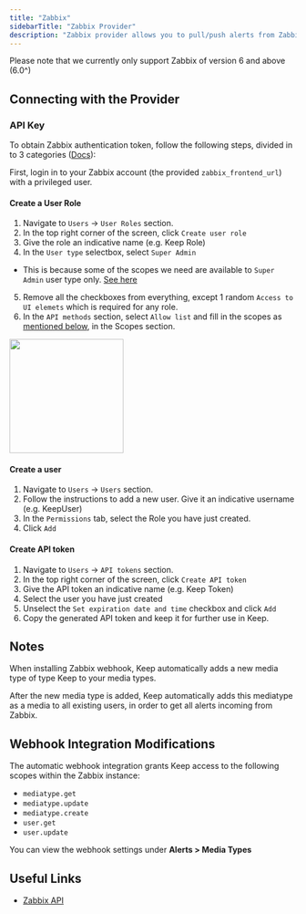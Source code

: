```yaml
---
title: "Zabbix"
sidebarTitle: "Zabbix Provider"
description: "Zabbix provider allows you to pull/push alerts from Zabbix"
---
```


<Warning>
  Please note that we currently only support Zabbix of version 6 and above
  (6.0^)
</Warning>

<AutoGeneratedSnippet />

## Connecting with the Provider

### API Key

To obtain Zabbix authentication token, follow the following steps, divided in to 3 categories ([Docs](https://www.zabbix.com/documentation/current/en/manual/web_interface/frontend_sections/users/api_tokens)):

First, login in to your Zabbix account (the provided `zabbix_frontend_url`) with a privileged user.

#### Create a User Role

1. Navigate to `Users` -> `User Roles` section.
2. In the top right corner of the screen, click `Create user role`
3. Give the role an indicative name (e.g. Keep Role)
4. In the `User type` selectbox, select `Super Admin`

- This is because some of the scopes we need are available to `Super Admin` user type only. [See here](https://www.zabbix.com/documentation/current/en/manual/api/reference/mediatype/create)

5. Remove all the checkboxes from everything, except 1 random `Access to UI elemets` which is required for any role.
6. In the `API methods` section, select `Allow list` and fill in the scopes as [mentioned below](./zabbix-provider#scopes), in the Scopes section.

<img height="200" src="/images/zabbix_role.png" />


#### Create a user

1. Navigate to `Users` -> `Users` section.
2. Follow the instructions to add a new user. Give it an indicative username (e.g. KeepUser)
3. In the `Permissions` tab, select the Role you have just created.
4. Click `Add`

#### Create API token

1. Navigate to `Users` -> `API tokens` section.
2. In the top right corner of the screen, click `Create API token`
3. Give the API token an indicative name (e.g. Keep Token)
4. Select the user you have just created
5. Unselect the `Set expiration date and time` checkbox and click `Add`
6. Copy the generated API token and keep it for further use in Keep.

## Notes

<Note>
  When installing Zabbix webhook, Keep automatically adds a new media type of
  type Keep to your media types.

  After the new media type is added, Keep
  automatically adds this mediatype as a media to all existing users, in order
  to get all alerts incoming from Zabbix.
</Note>

## Webhook Integration Modifications

The automatic webhook integration grants Keep access to the following scopes within the Zabbix instance:
- `mediatype.get`
- `mediatype.update`
- `mediatype.create`
- `user.get`
- `user.update`

You can view the webhook settings under **Alerts > Media Types**

## Useful Links

- [Zabbix API](https://www.zabbix.com/documentation/current/en/manual/api)
